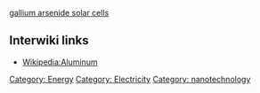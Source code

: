 {{stub}}
[[gallium arsenide solar cells]]
== Interwiki links ==

* [[Wikipedia:Aluminum]]

[[Category: Energy]][[Category: Electricity]][[Category: nanotechnology]]